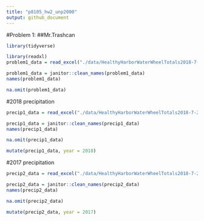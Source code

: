 ```yaml
---
title: "p8105_hw2_unp2000"
output: github_document
---
```

#Problem 1: 
##Mr.Trashcan
```r
library(tidyverse)

library(readxl)
problem1_data = read_excel("./data/HealthyHarborWaterWheelTotals2018-7-28.xlsx", sheet = "Mr. Trash Wheel", range = "A2:N338")

problem1_data = janitor::clean_names(problem1_data)
names(problem1_data)

na.omit(problem1_data)
```

#2018 precipitation 
```r
precip1_data = read_excel("./data/HealthyHarborWaterWheelTotals2018-7-28.xlsx", sheet = "2018 Precipitation", range = "A2:B14")

precip1_data = janitor::clean_names(precip1_data)
names(precip1_data)

na.omit(precip1_data)

mutate(precip1_data, year = 2018)

```

#2017 precipitation
```r
precip2_data = read_excel("./data/HealthyHarborWaterWheelTotals2018-7-28.xlsx", sheet = "2017 Precipitation", range = "A2:B14")

precip2_data = janitor::clean_names(precip2_data)
names(precip2_data)

na.omit(precip2_data)

mutate(precip2_data, year = 2017)

```